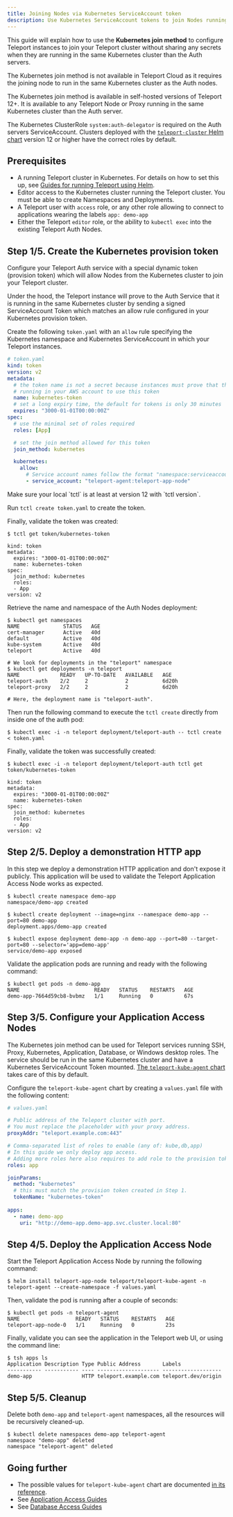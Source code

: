 ```yaml
---
title: Joining Nodes via Kubernetes ServiceAccount token
description: Use Kubernetes ServiceAccount tokens to join Nodes running in the same Kubernetes cluster than the Auth Service.
---
```


This guide will explain how to use the **Kubernetes join method** to configure
Teleport instances to join your Teleport cluster without sharing any
secrets when they are running in the same Kubernetes cluster than the Auth
servers.

<ScopedBlock scope="cloud">

The Kubernetes join method is not available in Teleport Cloud as it requires the
joining node to run in the same Kubernetes cluster as the Auth nodes.

</ScopedBlock>

The Kubernetes join method is available in self-hosted versions of Teleport 12+.
It is available to any Teleport Node or Proxy running in the same Kubernetes
cluster than the Auth server.

The Kubernetes ClusterRole `system:auth-delegator` is required on the Auth
servers ServiceAccount. Clusters deployed with the [`teleport-cluster` Helm
chart](../../reference/helm-reference/teleport-cluster.mdx) version 12 or
higher have the correct roles by default.

## Prerequisites

- A running Teleport cluster in Kubernetes. For details on how to set this up,
  see [Guides for running Teleport using Helm](../../deploy-a-cluster/helm-deployments.mdx).
- Editor access to the Kubernetes cluster running the Teleport cluster.
  You must be able to create Namespaces and Deployments.
- A Teleport user with `access` role, or any other role allowing to connect to
  applications wearing the labels `app: demo-app`
- Either the Teleport `editor` role, or the ability to `kubectl exec` into the
  existing Teleport Auth Nodes.

## Step 1/5. Create the Kubernetes provision token

Configure your Teleport Auth service with a special dynamic token (provision
token) which will allow Nodes from the Kubernetes cluster to join your Teleport
cluster.

Under the hood, the Teleport instance will prove to the Auth Service that
it is running in the same Kubernetes cluster by sending a signed ServiceAccount
Token which matches an allow rule configured in your Kubernetes provision token.

Create the following `token.yaml` with an `allow` rule specifying the Kubernetes
namespace and Kubernetes ServiceAccount in which your Teleport instances.

```yaml
# token.yaml
kind: token
version: v2
metadata:
  # the token name is not a secret because instances must prove that they are
  # running in your AWS account to use this token
  name: kubernetes-token
  # set a long expiry time, the default for tokens is only 30 minutes
  expires: "3000-01-01T00:00:00Z"
spec:
  # use the minimal set of roles required
  roles: [App]

  # set the join method allowed for this token
  join_method: kubernetes

  kubernetes:
    allow:
      # Service account names follow the format "namespace:serviceaccountname"
      - service_account: "teleport-agent:teleport-app-node"
```

<Tabs>
<TabItem label="Using local `tctl` as your current user">
Make sure your local `tctl` is at least at version 12 with `tctl version`.

Run `tctl create token.yaml` to create the token.

Finally, validate the token was created:

```code
$ tctl get token/kubernetes-token

kind: token
metadata:
  expires: "3000-01-01T00:00:00Z"
  name: kubernetes-token
spec:
  join_method: kubernetes
  roles:
  - App
version: v2
```

</TabItem>
<TabItem label="Using remote `tctl` as admin">
Retrieve the name and namespace of the Auth Nodes deployment:

```code
$ kubectl get namespaces
NAME              STATUS   AGE
cert-manager      Active   40d
default           Active   40d
kube-system       Active   40d
teleport          Active   40d

# We look for deployments in the "teleport" namespace
$ kubectl get deployments -n teleport
NAME             READY   UP-TO-DATE   AVAILABLE   AGE
teleport-auth    2/2     2            2           6d20h
teleport-proxy   2/2     2            2           6d20h

# Here, the deployment name is "teleport-auth".
```

Then run the following command to execute the `tctl create` directly from inside
one of the auth pod:

```code
$ kubectl exec -i -n teleport deployment/teleport-auth -- tctl create < token.yaml
```

Finally, validate the token was successfully created:

```code
$ kubectl exec -i -n teleport deployment/teleport-auth tctl get token/kubernetes-token

kind: token
metadata:
  expires: "3000-01-01T00:00:00Z"
  name: kubernetes-token
spec:
  join_method: kubernetes
  roles:
  - App
version: v2
```

</TabItem>
</Tabs>

## Step 2/5. Deploy a demonstration HTTP app

In this step we deploy a demonstration HTTP application and don't expose it
publicly. This application will be used to validate the Teleport Application
Access Node works as expected.

```code
$ kubectl create namespace demo-app
namespace/demo-app created

$ kubectl create deployment --image=nginx --namespace demo-app --port=80 demo-app
deployment.apps/demo-app created

$ kubectl expose deployment demo-app -n demo-app --port=80 --target-port=80 --selector='app=demo-app'
service/demo-app exposed
```

Validate the application pods are running and ready with the following command:

```code
$ kubectl get pods -n demo-app
NAME                        READY   STATUS    RESTARTS   AGE
demo-app-7664d59cb8-bvbmz   1/1     Running   0          67s
```

## Step 3/5. Configure your Application Access Nodes

The Kubernetes join method can be used for Teleport services running SSH, Proxy,
Kubernetes, Application, Database, or Windows desktop roles. The service should
be run in the same Kubernetes cluster and have a Kubernetes ServiceAccount Token
mounted. [The `teleport-kube-agent`
chart](../../reference/helm-reference/teleport-kube-agent.mdx) takes care of
this by default.

Configure the `teleport-kube-agent` chart by creating a `values.yaml` file with
the following content:

```yaml
# values.yaml

# Public address of the Teleport cluster with port.
# You must replace the placeholder with your proxy address.
proxyAddr: "teleport.example.com:443"

# Comma-separated list of roles to enable (any of: kube,db,app)
# In this guide we only deploy app access.
# Adding more roles here also requires to add role to the provision token created in step 1.
roles: app

joinParams:
  method: "kubernetes"
  # this must match the provision token created in Step 1.
  tokenName: "kubernetes-token"
  
apps:
  - name: demo-app
    uri: "http://demo-app.demo-app.svc.cluster.local:80"
```

## Step 4/5. Deploy the Application Access Node

Start the Teleport Application Access Node by running the following command:

```code
$ helm install teleport-app-node teleport/teleport-kube-agent -n teleport-agent --create-namespace -f values.yaml
```

Then, validate the pod is running after a couple of seconds:

```code
$ kubectl get pods -n teleport-agent
NAME                  READY   STATUS    RESTARTS   AGE
teleport-app-node-0   1/1     Running   0          23s
```

Finally, validate you can see the application in the Teleport web UI, or using the command line:

```code
$ tsh apps ls
Application Description Type Public Address       Labels              
----------- ----------- ---- -------------------- ------------------- 
demo-app                HTTP teleport.example.com teleport.dev/origin 
```

## Step 5/5. Cleanup

Delete both `demo-app` and `teleport-agent` namespaces, all the resources will
be recursively cleaned-up.

```code
$ kubectl delete namespaces demo-app teleport-agent
namespace "demo-app" deleted
namespace "teleport-agent" deleted
```

## Going further

- The possible values for `teleport-kube-agent` chart are documented [in its reference](../../reference/helm-reference/teleport-kube-agent.mdx).
- See [Application Access Guides](../../application-access/guides.mdx)
- See [Database Access Guides](../../database-access/guides.mdx)
